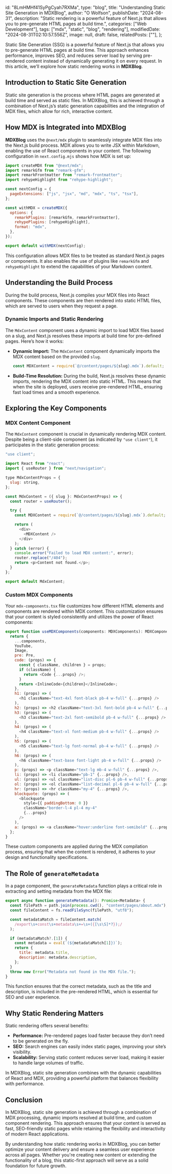   id: "8LmHMHf41SyPgCyah7RXMa",
  type: "blog",
  title: "Understanding Static Site Generation in MDXBlog",
  author: "O Wolfson",
  publishDate: "2024-08-31",
  description:
    "Static rendering is a powerful feature of Next.js that allows you to pre-generate HTML pages at build time.",
  categories: ["Web Development"],
  tags: ["mdx", "static", "blog", "rendering"],
  modifiedDate: "2024-08-31T02:10:57.556Z",
  image: null,
  draft: false,
  relatedPosts: [""],
};

Static Site Generation (SSG) is a powerful feature of Next.js that allows you to pre-generate HTML pages at build time. This approach enhances performance, improves SEO, and reduces server load by serving pre-rendered content instead of dynamically generating it on every request. In this article, we’ll explore how static rendering works in **MDXBlog**.

## Introduction to Static Site Generation

Static site generation is the process where HTML pages are generated at build time and served as static files. In MDXBlog, this is achieved through a combination of Next.js’s static generation capabilities and the integration of MDX files, which allow for rich, interactive content.

## How MDX is Integrated into MDXBlog

**MDXBlog** uses the `@next/mdx` plugin to seamlessly integrate MDX files into the Next.js build process. MDX allows you to write JSX within Markdown, enabling the use of React components in your content. The following configuration in `next.config.mjs` shows how MDX is set up:

```javascript
import createMDX from "@next/mdx";
import remarkGfm from "remark-gfm";
import remarkFrontmatter from "remark-frontmatter";
import rehypeHighlight from "rehype-highlight";

const nextConfig = {
  pageExtensions: ["js", "jsx", "md", "mdx", "ts", "tsx"],
};

const withMDX = createMDX({
  options: {
    remarkPlugins: [remarkGfm, remarkFrontmatter],
    rehypePlugins: [rehypeHighlight],
    format: "mdx",
  },
});

export default withMDX(nextConfig);
```

This configuration allows MDX files to be treated as standard Next.js pages or components. It also enables the use of plugins like `remarkGfm` and `rehypeHighlight` to extend the capabilities of your Markdown content.

## Understanding the Build Process

During the build process, Next.js compiles your MDX files into React components. These components are then rendered into static HTML files, which are served to users when they request a page.

### Dynamic Imports and Static Rendering

The `MdxContent` component uses a dynamic import to load MDX files based on a slug, and Next.js resolves these imports at build time for pre-defined pages. Here’s how it works:

- **Dynamic Import:** The `MdxContent` component dynamically imports the MDX content based on the provided `slug`.

  ```javascript
  const MDXContent = require(`@/content/pages/${slug}.mdx`).default;
  ```

- **Build-Time Resolution:** During the build, Next.js resolves these dynamic imports, rendering the MDX content into static HTML. This means that when the site is deployed, users receive pre-rendered HTML, ensuring fast load times and a smooth experience.

## Exploring the Key Components

### MDX Content Component

The `MdxContent` component is crucial in dynamically rendering MDX content. Despite being a client-side component (as indicated by `"use client"`), it participates in the static generation process:

```javascript
"use client";

import React from "react";
import { useRouter } from "next/navigation";

type MdxContentProps = {
  slug: string,
};

const MdxContent = ({ slug }: MdxContentProps) => {
  const router = useRouter();

  try {
    const MDXContent = require(`@/content/pages/${slug}.mdx`).default;

    return (
      <div>
        <MDXContent />
      </div>
    );
  } catch (error) {
    console.error("Failed to load MDX content:", error);
    router.replace("/404");
    return <p>Content not found.</p>;
  }
};

export default MdxContent;
```

### Custom MDX Components

Your `mdx-components.tsx` file customizes how different HTML elements and components are rendered within MDX content. This customization ensures that your content is styled consistently and utilizes the power of React components:

```javascript
export function useMDXComponents(components: MDXComponents): MDXComponents {
  return {
    ...components,
    YouTube,
    Image,
    pre: Pre,
    code: (props) => {
      const { className, children } = props;
      if (className) {
        return <Code {...props} />;
      }
      return <InlineCode>{children}</InlineCode>;
    },
    h1: (props) => (
      <h1 className="text-4xl font-black pb-4 w-full" {...props} />
    ),
    h2: (props) => <h2 className="text-3xl font-bold pb-4 w-full" {...props} />,
    h3: (props) => (
      <h3 className="text-2xl font-semibold pb-4 w-full" {...props} />
    ),
    h4: (props) => (
      <h4 className="text-xl font-medium pb-4 w-full" {...props} />
    ),
    h5: (props) => (
      <h5 className="text-lg font-normal pb-4 w-full" {...props} />
    ),
    h6: (props) => (
      <h6 className="text-base font-light pb-4 w-full" {...props} />
    ),
    p: (props) => <p className="text-lg mb-4 w-full" {...props} />,
    li: (props) => <li className="pb-1" {...props} />,
    ul: (props) => <ul className="list-disc pl-6 pb-4 w-full" {...props} />,
    ol: (props) => <ol className="list-decimal pl-6 pb-4 w-full" {...props} />,
    hr: (props) => <hr className="my-4" {...props} />,
    blockquote: (props) => (
      <blockquote
        style={{ paddingBottom: 0 }}
        className="border-l-4 pl-4 my-4"
        {...props}
      />
    ),
    a: (props) => <a className="hover:underline font-semibold" {...props} />,
  };
}
```

These custom components are applied during the MDX compilation process, ensuring that when the content is rendered, it adheres to your design and functionality specifications.

## The Role of `generateMetadata`

In a page component, the `generateMetadata` function plays a critical role in extracting and setting metadata from the MDX file:

```javascript
export async function generateMetadata(): Promise<Metadata> {
  const filePath = path.join(process.cwd(), "content/pages/about.mdx");
  const fileContent = fs.readFileSync(filePath, "utf8");

  const metadataMatch = fileContent.match(
    /export\s+const\s+metadata\s+=\s+({[\s\S]*?});/
  );

  if (metadataMatch?.[1]) {
    const metadata = eval(`(${metadataMatch[1]})`);
    return {
      title: metadata.title,
      description: metadata.description,
    };
  }
  throw new Error("Metadata not found in the MDX file.");
}
```

This function ensures that the correct metadata, such as the title and description, is included in the pre-rendered HTML, which is essential for SEO and user experience.

## Why Static Rendering Matters

Static rendering offers several benefits:

- **Performance:** Pre-rendered pages load faster because they don’t need to be generated on the fly.
- **SEO:** Search engines can easily index static pages, improving your site’s visibility.
- **Scalability:** Serving static content reduces server load, making it easier to handle large volumes of traffic.

In MDXBlog, static site generation combines with the dynamic capabilities of React and MDX, providing a powerful platform that balances flexibility with performance.

## Conclusion

In MDXBlog, static site generation is achieved through a combination of MDX processing, dynamic imports resolved at build time, and custom component rendering. This approach ensures that your content is served as fast, SEO-friendly static pages while retaining the flexibility and interactivity of modern React applications.

By understanding how static rendering works in MDXBlog, you can better optimize your content delivery and ensure a seamless user experience across all pages. Whether you're creating new content or extending the functionality of a blog, this static-first approach will serve as a solid foundation for future growth.

